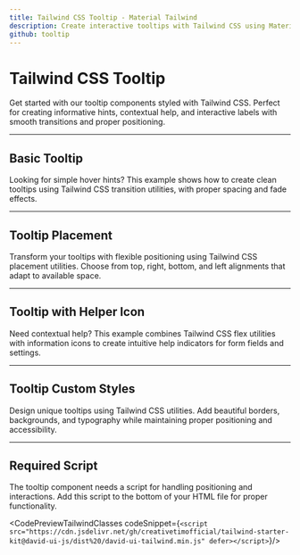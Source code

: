 ```yaml
---
title: Tailwind CSS Tooltip - Material Tailwind
description: Create interactive tooltips with Tailwind CSS using Material Design guidelines. Explore a variety of tooltip examples with complete code snippets.
github: tooltip
---
```


<InfoBadge />

# Tailwind CSS Tooltip

Get started with our tooltip components styled with Tailwind CSS. Perfect for creating informative hints, contextual help, and interactive labels with smooth transitions and proper positioning.

---

## Basic Tooltip

Looking for simple hover hints? This example shows how to create clean tooltips using Tailwind CSS transition utilities, with proper spacing and fade effects.

<PreviewWithCode relativePath="tooltip/tooltip-demo.tsx" language="html" />

---

## Tooltip Placement

Transform your tooltips with flexible positioning using Tailwind CSS placement utilities. Choose from top, right, bottom, and left alignments that adapt to available space.

<PreviewWithCode relativePath="tooltip/tooltip-placement.tsx" language="html" />

---

## Tooltip with Helper Icon

Need contextual help? This example combines Tailwind CSS flex utilities with information icons to create intuitive help indicators for form fields and settings.

<PreviewWithCode relativePath="tooltip/tooltip-with-helper-icon.tsx" language="html" />

---

## Tooltip Custom Styles

Design unique tooltips using Tailwind CSS utilities. Add beautiful borders, backgrounds, and typography while maintaining proper positioning and accessibility.

<PreviewWithCode relativePath="tooltip/tooltip-custom-styles.tsx" language="html" />

---

## Required Script

The tooltip component needs a script for handling positioning and interactions. Add this script to the bottom of your HTML file for proper functionality.

<CodePreviewTailwindClasses codeSnippet={`<script src="https://cdn.jsdelivr.net/gh/creativetimofficial/tailwind-starter-kit@david-ui-js/dist%20/david-ui-tailwind.min.js" defer></script>`}/>
